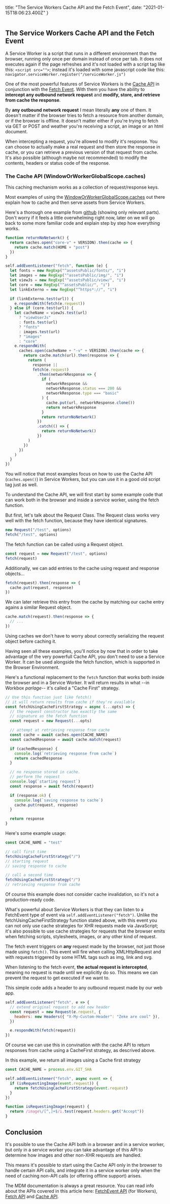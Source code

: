   title: "The Service Workers Cache API and the Fetch Event",
  date: "2021-01-15T18:06:23.400Z"
}



<img src={serviceWorker} alt=""/>

## The Service Workers Cache API and the Fetch Event

A Service Worker is a script that runs in a different environment than the browser, running only once per domain instead of once per tab. It does not executes again if the page refreshes and it's not loaded with a script tag like this: `<script src="">`; instead it's loaded with some javascript code like this: `navigator.serviceWorker.register("/serviceWorker.js")`

One of the most powerful features of Service Workers is the [Cache API](https://developer.mozilla.org/en-US/docs/Web/API/Cache) in conjunction with the [Fetch Event](https://developer.mozilla.org/en-US/docs/Web/API/FetchEvent). With them you have the ability to **intercept any outbound network request** and **modify, store, and retrieve from cache the response**.

<div style={{ fontSize: "1rem", borderTop: "1px dotted" }}>

By **any outbound network request** I mean literally **any** one of them. It doesn't matter if the browser tries to fetch a resource from another domain, or if the browser is offline.
It doesn't matter either if you're trying to fetch via GET or POST and weather you're receiving a script, an image or an html document.

When intercepting a request, you're allowed to modify it's response. You can choose to actually make a real request and then store the response in cache, or you can retrieve a previous version of that request from cache. It's also possible (although maybe not recommended) to modify the contents, headers or status code of the response.

</div>

<div style={{ fontSize: "1rem", borderTop: "1px dashed var(--accent)" }}/>

### The Cache API (WindowOrWorkerGlobalScope.caches)

This caching mechanism works as a collection of request/response keys.

Most examples of using the [WindowOrWorkerGlobalScope.caches](https://developer.mozilla.org/en-US/docs/Web/API/WindowOrWorkerGlobalScope/caches) out there explain how to cache and then serve assets from Service Workers.

Here's a thorough one example from [github](https://github.com/edineibauer/uebConfig/blob/05f403101016936f2ce83192da2bd465a6817da2/public/installTemplates/service-worker.js) (showing only relevant parts). Don't worry if it feels a little overwhelming right now, later on we will go back to some more familiar code and explain step by step how everything works.

```js
function returnNoNetwork() {
  return caches.open("core-v" + VERSION).then(cache => {
    return cache.match(HOME + "post")
  })
}

self.addEventListener("fetch", function (e) {
  let fonts = new RegExp("^assetsPublic/fonts/", "i")
  let images = new RegExp("^assetsPublic/img/", "i")
  let viewJs = new RegExp("^assetsPublic/view/", "i")
  let core = new RegExp("^assetsPublic/", "i")
  let linkExterno = new RegExp("^https*://", "i")

  if (linkExterno.test(url)) {
    e.respondWith(fetch(e.request))
  } else if (core.test(url)) {
    let cacheName = viewJs.test(url)
      ? "viewUserJs"
      : fonts.test(url)
      ? "fonts"
      : images.test(url)
      ? "images"
      : "core"
    e.respondWith(
      caches.open(cacheName + "-v" + VERSION).then(cache => {
        return cache.match(url).then(response => {
          return (
            response ||
            fetch(e.request)
              .then(networkResponse => {
                if (
                  networkResponse &&
                  networkResponse.status === 200 &&
                  networkResponse.type === "basic"
                ) {
                  cache.put(url, networkResponse.clone())
                  return networkResponse
                }
                return returnNoNetwork()
              })
              .catch(() => {
                return returnNoNetwork()
              })
          )
        })
      })
    )
  }
})
```

You will notice that most examples focus on how to use the Cache API (`caches.open()`) in Service Workers, but you can use it in a good old script tag just as well.

To understand the Cache API, we will first start by some example code that can work both in the browser and inside a service worker, using the fetch function.

But first, let's talk about the Request Class. The Request class works very well with the fetch function, because they have identical signatures.

```js
new Request("/test", options)
fetch("/test", options)
```

The fetch function can be called using a Request object.

```js
const request = new Request("/test", options)
fetch(request)
```

Additionally, we can add entries to the cache using request and response objects...

```js
fetch(request).then(response => {
  cache.put(request, response)
})
```

We can later retrieve this entry from the cache by matching our cache entry agains a similar Request object.

```js
cache.match(request).then(response => {
  // ...
})
```

Using caches we don't have to worry about correctly serializing the request object before caching it.

Having seen all these examples, you'll notice by now that in order to take advantage of the very powerfull Cache API, you don't need to use a Service Worker. It can be used alongside the fetch function, which is supported in the Browser Environment.

Here's a functional replacement to the `fetch` function that works both inside the browser and in a Service Worker. It will return results in what --in Workbox _parlage_-- it's called a "Cache First" strategy.

```js
// Use this function just like fetch()
// it will return results from cache if they're available
const fetchUsingCacheFirstStrategy = async (...opts) => {
  // the request constructor has exactly the same
  // signature as the fetch function
  const request = new Request(...opts)

  // attempt at retrieving response from cache
  const cache = await caches.open(CACHE_NAME)
  const cachedResponse = await cache.match(request)

  if (cachedResponse) {
    console.log(`retrieving response from cache`)
    return cachedResponse
  }

  // no response stored in cache.
  // perform the request
  console.log(`starting request`)
  const response = await fetch(request)

  if (response.ok) {
    console.log(`saving response to cache`)
    cache.put(request, response)
  }

  return response
}
```

Here's some example usage:

```js
const CACHE_NAME = "test"

// call first time
fetchUsingCacheFirstStrategy("/")
// starting request
// saving response to cache

// call a second time
fetchUsingCacheFirstStrategy("/")
// retrieving response from cache
```

Of course this example does not consider cache invalidation, so it's not a production-ready code.

What's powerful about Service Workers is that they can listen to a FetchEvent type of event via `self.addEventListener("fetch")`. Unlike the fetchUsingCacheFirstStrategy function stated above, with this event you can not only use cache strategies for XHR requests made via JavaScript; it's also possible to use cache strategies for requests that the browser emits when fetching scripts, stylesheets, images, or any other kind of request.

The fetch event triggers on **any** request made by the browser, not just those made using `fetch()`. This event will fire when calling XMLHttpRequest and with requests triggered by some HTML tags such as img, link and svg.

When listening to the fetch event, **the actual request is intercepted**, meaning no request is made until we explicitly do so. This means we can prevent the request to get executed if we want to.

This simple code adds a header to any outbound request made by our web app.

```js
self.addEventListener("fetch", e => {
  // extend original request to add new header
  const request = new Request(e.request, {
    headers: new Headers({ "X-My-Custom-Header": "Zeke are cool" }),
  })

  e.respondWith(fetch(request))
})
```

Of course we can use this in convination with the cache API to return responses from cache using a CacheFirst strategy, as descrived above.

In this example, we return all images using a Cache first strategy

```js
const CACHE_NAME = process.env.GIT_SHA

self.addEventListener("fetch", async event => {
  if (isRequestingImage(event.request)) {
    return fetchUsingCacheFirstStrategy(event.request)
  }
})

function isRequestingImage(request) {
  return /image\/[^,]+$/i.test(request.headers.get("Accept"))
}
```

## Conclusion

It's possible to use the Cache API both in a browser and in a service worker, but only in a service worker you can take advantage of this API to determine how images and other non-XHR requests are handled.

This means it's possible to start using the Cache API only in the browser to handle certain API calls, and integrate it in a service worker only when the need of caching non-API calls (or offering offline support) arises.

<div style={{ fontSize: "1rem", borderTop: "1px dotted" }}>

The MDM documentation is always a great resource. You can read info about the APIs covered in this article here:
[FetchEvent API](https://developer.mozilla.org/en-US/docs/Web/API/FetchEvent)
(for Workers),
[Fetch API](https://developer.mozilla.org/en-US/docs/Web/API/Fetch_API) and
[Cache API](https://developer.mozilla.org/en-US/docs/Web/API/Cache).

</div>
